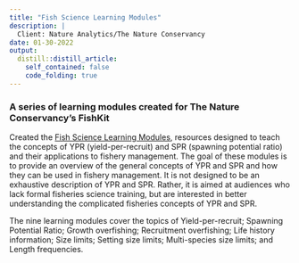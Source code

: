 ```yaml
---
title: "Fish Science Learning Modules"
description: |
  Client: Nature Analytics/The Nature Conservancy
date: 01-30-2022
output:
  distill::distill_article:
    self_contained: false
    code_folding: true
---
```


### A series of learning modules created for The Nature Conservancy's FishKit

Created the [Fish Science Learning Modules](https://fisheriestoolkit.org/fish-science-learning-module/), resources designed to teach the concepts of YPR (yield-per-recruit) and SPR (spawning potential ratio) and their applications to fishery management. The goal of these modules is to provide an overview of the general concepts of YPR and SPR and how they can be used in fishery management. It is not designed to be an exhaustive description of YPR and SPR. Rather, it is aimed at audiences who lack formal fisheries science training, but are interested in better understanding the complicated fisheries concepts of YPR and SPR. 

The nine learning modules cover the topics of Yield-per-recruit; Spawning Potential Ratio; Growth overfishing; Recruitment overfishing; Life history information; Size limits; Setting size limits; Multi-species size limits; and Length frequencies.


